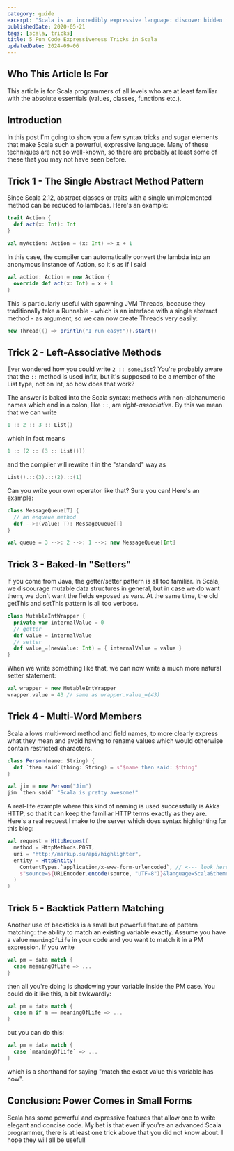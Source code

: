 ```yaml
---
category: guide
excerpt: "Scala is an incredibly expressive language: discover hidden features that even experienced developers might miss!"
publishedDate: 2020-05-21
tags: [scala, tricks]
title: 5 Fun Code Expressiveness Tricks in Scala
updatedDate: 2024-09-06
---
```


## Who This Article Is For

This article is for Scala programmers of all levels who are at least familiar with the absolute essentials (values, classes, functions etc.).

## Introduction

In this post I'm going to show you a few syntax tricks and sugar elements that make Scala such a powerful, expressive language. Many of these techniques are not so well-known, so there are probably at least some of these that you may not have seen before.

## Trick 1 - The Single Abstract Method Pattern

Since Scala 2.12, abstract classes or traits with a single unimplemented method can be reduced to lambdas. Here's an example:

```scala
trait Action {
  def act(x: Int): Int
}

val myAction: Action = (x: Int) => x + 1
```

In this case, the compiler can automatically convert the lambda into an anonymous instance of Action, so it's as if I said

```scala
val action: Action = new Action {
  override def act(x: Int) = x + 1
}
```

This is particularly useful with spawning JVM Threads, because they traditionally take a Runnable - which is an interface with a single abstract method - as argument, so we can now create Threads very easily:

```scala
new Thread(() => println("I run easy!")).start()
```

## Trick 2 - Left-Associative Methods

Ever wondered how you could write `2 :: someList`? You're probably aware that the `::` method is used infix, but it's supposed to be a member of the List type, not on Int, so how does that work?

The answer is baked into the Scala syntax: methods with non-alphanumeric names which end in a colon, like `::`, are _right-associative_. By this we mean that we can write

```scala
1 :: 2 :: 3 :: List()
```

which in fact means

```scala
1 :: (2 :: (3 :: List()))
```

and the compiler will rewrite it in the "standard" way as

```scala
List().::(3).::(2).::(1)
```

Can you write your own operator like that? Sure you can! Here's an example:

```scala
class MessageQueue[T] {
  // an enqueue method
  def -->:(value: T): MessageQueue[T]
}

val queue = 3 -->: 2 -->: 1 -->: new MessageQueue[Int]
```

## Trick 3 - Baked-In "Setters"

If you come from Java, the getter/setter pattern is all too familiar. In Scala, we discourage mutable data structures in general, but in case we do want them, we don't want the fields exposed as vars. At the same time, the old getThis and setThis pattern is all too verbose.

```scala
class MutableIntWrapper {
  private var internalValue = 0
  // getter
  def value = internalValue
  // setter
  def value_=(newValue: Int) = { internalValue = value }
}
```

When we write something like that, we can now write a much more natural setter statement:

```scala
val wrapper = new MutableIntWrapper
wrapper.value = 43 // same as wrapper.value_=(43)
```

## Trick 4 - Multi-Word Members

Scala allows multi-word method and field names, to more clearly express what they mean and avoid having to rename values which would otherwise contain restricted characters.

```scala
class Person(name: String) {
  def `then said`(thing: String) = s"$name then said: $thing"
}

val jim = new Person("Jim")
jim `then said` "Scala is pretty awesome!"
```

A real-life example where this kind of naming is used successfully is Akka HTTP, so that it can keep the familiar HTTP terms exactly as they are. Here's a real request I make to the server which does syntax highlighting for this blog:

```scala
val request = HttpRequest(
  method = HttpMethods.POST,
  uri = "http://markup.su/api/highlighter",
  entity = HttpEntity(
    ContentTypes.`application/x-www-form-urlencoded`, // <--- look here
    s"source=${URLEncoder.encode(source, "UTF-8")}&language=Scala&theme=Sunburst"
  )
)
```

## Trick 5 - Backtick Pattern Matching

Another use of backticks is a small but powerful feature of pattern matching: the ability to match an existing variable exactly. Assume you have a value `meaningOfLife` in your code and you want to match it in a PM expression. If you write

```scala
val pm = data match {
  case meaningOfLife => ...
}
```

then all you're doing is shadowing your variable inside the PM case. You could do it like this, a bit awkwardly:

```scala
val pm = data match {
  case m if m == meaningOfLife => ...
}
```

but you can do this:

```scala
val pm = data match {
  case `meaningOfLife` => ...
}
```

which is a shorthand for saying "match the exact value this variable has now".

## Conclusion: Power Comes in Small Forms

Scala has some powerful and expressive features that allow one to write elegant and concise code. My bet is that even if you're an advanced Scala programmer, there is at least one trick above that you did not know about. I hope they will all be useful!
